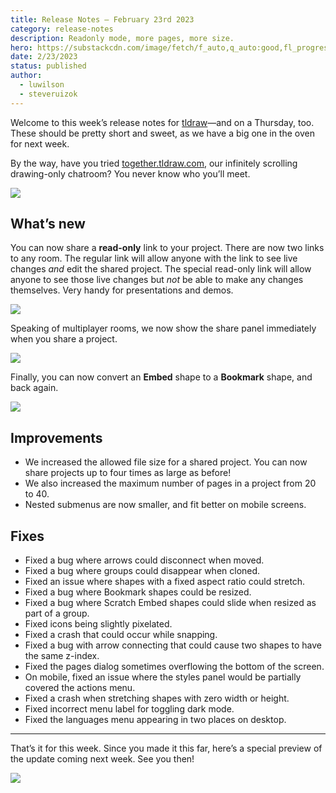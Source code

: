 ```yaml
---
title: Release Notes – February 23rd 2023
category: release-notes
description: Readonly mode, more pages, more size.
hero: https://substackcdn.com/image/fetch/f_auto,q_auto:good,fl_progressive:steep/https%3A%2F%2Fsubstack-post-media.s3.amazonaws.com%2Fpublic%2Fimages%2Fca9c9598-5679-488d-ad58-26c56332ccc3_720x406.gif
date: 2/23/2023
status: published
author:
  - luwilson
  - steveruizok
---
```


Welcome to this week’s release notes for [tldraw](https://beta.tldraw.com)—and on a Thursday, too. These should be pretty short and sweet, as we have a big one in the oven for next week.

By the way, have you tried [together.tldraw.com](https://together.tldraw.com/), our infinitely scrolling drawing-only chatroom? You never know who you’ll meet.

![](https://substackcdn.com/image/fetch/w_1456,c_limit,f_auto,q_auto:good,fl_lossy/https%3A%2F%2Fsubstack-post-media.s3.amazonaws.com%2Fpublic%2Fimages%2Fca9c9598-5679-488d-ad58-26c56332ccc3_720x406.gif)

## What’s new

You can now share a **read-only** link to your project. There are now two links to any room. The regular link will allow anyone with the link to see live changes _and_ edit the shared project. The special read-only link will allow anyone to see those live changes but _not_ be able to make any changes themselves. Very handy for presentations and demos.

![](https://substackcdn.com/image/fetch/w_1456,c_limit,f_auto,q_auto:good,fl_progressive:steep/https%3A%2F%2Fsubstack-post-media.s3.amazonaws.com%2Fpublic%2Fimages%2F11332636-2997-4f02-abd6-4b2cf6afeda9_720x406.gif)

Speaking of multiplayer rooms, we now show the share panel immediately when you share a project.

![](https://substackcdn.com/image/fetch/w_1456,c_limit,f_auto,q_auto:good,fl_progressive:steep/https%3A%2F%2Fsubstack-post-media.s3.amazonaws.com%2Fpublic%2Fimages%2Fd85debe7-ba8b-4b45-bbf8-ea85f5180ffc_720x406.gif)

Finally, you can now convert an **Embed** shape to a **Bookmark** shape, and back again.

![](https://substackcdn.com/image/fetch/w_1456,c_limit,f_auto,q_auto:good,fl_progressive:steep/https%3A%2F%2Fsubstack-post-media.s3.amazonaws.com%2Fpublic%2Fimages%2Fa8cd5f07-0bba-4511-aac1-b3a5fc97dbf3_720x406.gif)

## Improvements

- We increased the allowed file size for a shared project. You can now share projects up to four times as large as before!
- We also increased the maximum number of pages in a project from 20 to 40.
- Nested submenus are now smaller, and fit better on mobile screens.

## Fixes

- Fixed a bug where arrows could disconnect when moved.
- Fixed a bug where groups could disappear when cloned.
- Fixed an issue where shapes with a fixed aspect ratio could stretch.
- Fixed a bug where Bookmark shapes could be resized.
- Fixed a bug where Scratch Embed shapes could slide when resized as part of a group.
- Fixed icons being slightly pixelated.
- Fixed a crash that could occur while snapping.
- Fixed a bug with arrow connecting that could cause two shapes to have the same z-index.
- Fixed the pages dialog sometimes overflowing the bottom of the screen.
- On mobile, fixed an issue where the styles panel would be partially covered the actions menu.
- Fixed a crash when stretching shapes with zero width or height.
- Fixed incorrect menu label for toggling dark mode.
- Fixed the languages menu appearing in two places on desktop.

---

That’s it for this week. Since you made it this far, here’s a special preview of the update coming next week. See you then!

![](https://substackcdn.com/image/fetch/w_1456,c_limit,f_auto,q_auto:good,fl_progressive:steep/https%3A%2F%2Fsubstack-post-media.s3.amazonaws.com%2Fpublic%2Fimages%2Fb1da0c68-9faa-4275-8b3e-fdef02063bbd_2362x1584.png)
